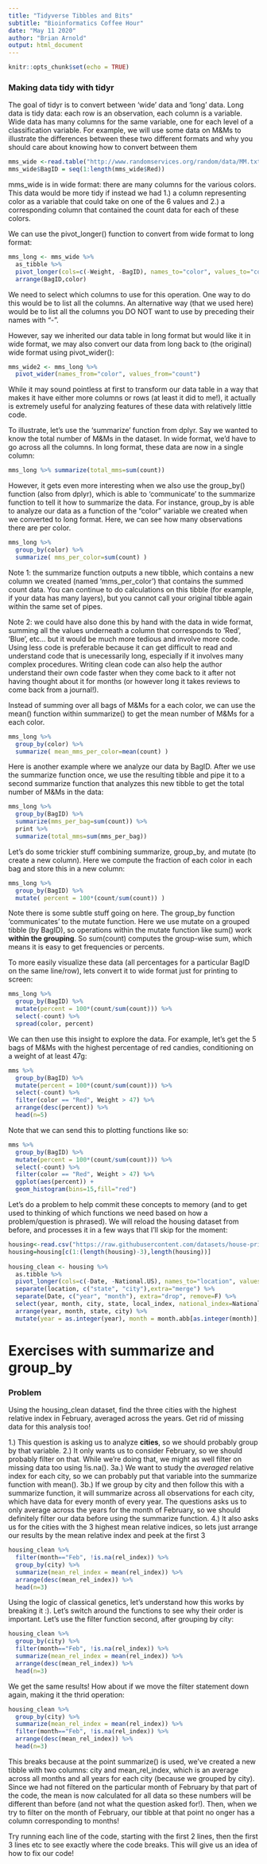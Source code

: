 ```yaml
---
title: "Tidyverse Tibbles and Bits"
subtitle: "Bioinformatics Coffee Hour"
date: "May 11 2020"
author: "Brian Arnold"
output: html_document
---
```


```r
knitr::opts_chunk$set(echo = TRUE)
```

### Making data tidy with tidyr

The goal of tidyr is to convert between 'wide' data and 'long' data. Long data is tidy data: each row is an observation, each column is a variable. Wide data has many columns for the same variable, one for each level of a classification variable. For example, we will use some data on M&Ms to illustrate the differences between these two different formats and why you should care about knowing how to convert between them 

```r
mms_wide <-read.table("http://www.randomservices.org/random/data/MM.txt", header=TRUE,stringsAsFactors=F)
mms_wide$BagID = seq(1:length(mms_wide$Red))
```

mms_wide is in wide format: there are many columns for the various colors. This data would be more tidy if instead we had 1.) a column representing color as a variable that could take on one of the 6 values and 2.) a corresponding column that contained the count data for each of these colors.

We can use the pivot_longer() function to convert from wide format to long format:
```r
mms_long <- mms_wide %>% 
  as_tibble %>% 
  pivot_longer(cols=c(-Weight, -BagID), names_to="color", values_to="count") %>% 
  arrange(BagID,color)
```

We need to select which columns to use for this operation. One way to do this would be to list all the columns. An alternative way (that we used here) would be to list all the columns you DO NOT want to use by preceding their names with "-".

However, say we inherited our data table in long format but would like it in wide format, we may also convert our data from long back to (the original) wide format using pivot_wider():
```r
mms_wide2 <- mms_long %>%
  pivot_wider(names_from="color", values_from="count")
```

While it may sound pointless at first to transform our data table in a way that makes it have either more columns or rows (at least it did to me!), it actually is extremely useful for analyzing features of these data with relatively little code.

To illustrate, let's use the 'summarize' function from dplyr. Say we wanted to know the total number of M&Ms in the dataset. In wide format, we'd have to go across all the columns. In long format, these data are now in a single column:
```r
mms_long %>% summarize(total_mms=sum(count))
```

However, it gets even more interesting when we also use the group_by() function (also from dplyr), which is able to 'communicate' to the summarize function to tell it how to summarize the data. For instance, group_by is able to analyze our data as a function of the "color" variable we created when we converted to long format. Here, we can see how many observations there are per color.
```r
mms_long %>%
  group_by(color) %>%
  summarize( mms_per_color=sum(count) )
```

Note 1: the summarize function outputs a new tibble, which contains a new column we created (named 'mms_per_color') that contains the summed count data. You can continue to do calculations on this tibble (for example, if your data has many layers), but you cannot call your original tibble again within the same set of pipes.

Note 2: we could have also done this by hand with the data in wide format, summing all the values underneath a column that corresponds to 'Red', 'Blue', etc... but it would be much more tedious and involve more code. Using less code is preferable because it can get difficult to read and understand code that is unecessarily long, especially if it involves many complex procedures. Writing clean code can also help the author understand their own code faster when they come back to it after not having thought about it for months (or however long it takes reviews to come back from a journal!).

Instead of summing over all bags of M&Ms for a each color, we can use the mean() function within summarize() to get the mean number of M&Ms for a each color.
```r
mms_long %>%
  group_by(color) %>%
  summarize( mean_mms_per_color=mean(count) )
```

Here is another example where we analyze our data by BagID. After we use the summarize function once, we use the resulting tibble and pipe it to a second summarize function that analyzes this new tibble to get the total number of M&Ms in the data:
```r
mms_long %>%
  group_by(BagID) %>%
  summarize(mms_per_bag=sum(count)) %>% 
  print %>% 
  summarize(total_mms=sum(mms_per_bag))
```

Let's do some trickier stuff combining summarize, group_by, and mutate (to create a new column). Here we  compute the fraction of each color in each bag and store this in a new column:
```r
mms_long %>%
  group_by(BagID) %>%
  mutate( percent = 100*(count/sum(count)) )
```

Note there is some subtle stuff going on here. The group_by function 'communicates' to the mutate function. Here we use mutate on a grouped tibble (by BagID), so operations within the mutate function like sum() work **within the grouping**. So sum(count) computes the group-wise sum, which means it is easy to get frequencies or percents.

To more easily visualize these data (all percentages for a particular BagID on the same line/row), lets convert it to wide format just for printing to screen:
```r
mms_long %>%
  group_by(BagID) %>%
  mutate(percent = 100*(count/sum(count))) %>%
  select(-count) %>%
  spread(color, percent)
```

We can then use this insight to explore the data. For example, let's get the 5 bags of M&Ms with the highest percentage of red candies, conditioning on a weight of at least 47g:
```r
mms %>%
  group_by(BagID) %>%
  mutate(percent = 100*(count/sum(count))) %>%
  select(-count) %>%
  filter(color == "Red", Weight > 47) %>%
  arrange(desc(percent)) %>%
  head(n=5)
```

Note that we can send this to plotting functions like so:
```r
mms %>%
  group_by(BagID) %>%
  mutate(percent = 100*(count/sum(count))) %>%
  select(-count) %>%
  filter(color == "Red", Weight > 47) %>%
  ggplot(aes(percent)) +
  geom_histogram(bins=15,fill="red")
```


Let's do a problem to help commit these concepts to memory (and to get used to thinking of which functions we need based on how a problem/question is phrased). We will reload the housing dataset from before, and processes it in a few ways that I'll skip for the moment:

```r
housing<-read.csv("https://raw.githubusercontent.com/datasets/house-prices-us/master/data/cities-month.csv", stringsAsFactors=F, strip.white = T)
housing=housing[c(1:(length(housing)-3),length(housing))]
 
housing_clean <- housing %>% 
  as.tibble %>% 
  pivot_longer(cols=c(-Date, -National.US), names_to="location", values_to="local_index") %>% 
  separate(location, c("state", "city"),extra="merge") %>% 
  separate(Date, c("year", "month"), extra="drop", remove=F) %>% 
  select(year, month, city, state, local_index, national_index=National.US) %>% 
  arrange(year, month, state, city) %>% 
  mutate(year = as.integer(year), month = month.abb[as.integer(month)], city = sub(".", "_", city, fixed=TRUE), rel_index = local_index/national_index)
```


# Exercises with summarize and group_by


### Problem

Using the housing_clean dataset, find the three cities with the highest relative index in February, averaged across the years. Get rid of missing data for this analysis too!

1.) This question is asking us to analyze **cities**, so we should probably group by that variable.
2.) It only wants us to consider February, so we should probably filter on that. While we're doing that, we might as well filter on missing data too using !is.na().
3a.) We want to study the *averaged* relative index for each city, so we can probably put that variable into the summarize function with mean(). 
3b.) If we group by city and then follow this with a summarize function, it will summarize across all observations for each city, which have data for every month of every year. The questions asks us to only average across the years for the month of February, so we should definitely filter our data before using the summarize function.
4.) It also asks us for the cities with the 3 highest mean relative indices, so lets just arrange our results by the mean relative index and peek at the first 3


```r
housing_clean %>% 
  filter(month=="Feb", !is.na(rel_index)) %>% 
  group_by(city) %>% 
  summarize(mean_rel_index = mean(rel_index)) %>% 
  arrange(desc(mean_rel_index)) %>% 
  head(n=3)
```

Using the logic of classical genetics, let's understand how this works by breaking it :). Let's switch around the functions to see why their order is important. Let's use the filter function second, after grouping by city:
```r
housing_clean %>% 
  group_by(city) %>% 
  filter(month=="Feb", !is.na(rel_index)) %>% 
  summarize(mean_rel_index = mean(rel_index)) %>% 
  arrange(desc(mean_rel_index)) %>% 
  head(n=3)
```

We get the same results! How about if we move the filter statement down again, making it the thrid operation:
```r
housing_clean %>% 
  group_by(city) %>% 
  summarize(mean_rel_index = mean(rel_index)) %>% 
  filter(month=="Feb", !is.na(rel_index)) %>% 
  arrange(desc(mean_rel_index)) %>% 
  head(n=3)
```
This breaks because at the point summarize() is used, we've created a new tibble with two columns: city and mean_rel_index, which is an average across all months and all years for each city (because we grouped by city). Since we had not filtered on the particular month of February by that part of the code, the mean is now calculated for all data so these numbers will be different than before (and not what the question asked for!). Then, when we try to filter on the month of February, our tibble at that point no onger has a column corresponding to months!

Try running each line of the code, starting with the first 2 lines, then the first 3 lines etc to see exactly where the code breaks. This will give us an idea of how to fix our code!

